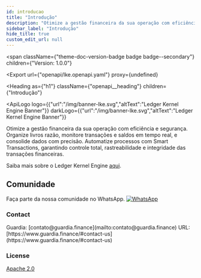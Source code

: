```yaml
---
id: introducao
title: "Introdução"
description: "Otimize a gestão financeira da sua operação com eficiência e segurança. Organize livros razão, monitore transações e saldos em tempo real, e consolide dados com precisão. Automatize processos com Smart Transactions, garantindo controle total, rastreabilidade e integridade das transações financeiras."
sidebar_label: "Introdução"
hide_title: true
custom_edit_url: null
---
```



<span
  className={"theme-doc-version-badge badge badge--secondary"}
  children={"Version: 1.0.0"}
>
</span>

<Export
  url={"openapi/lke.openapi.yaml"}
  proxy={undefined}
>
  
</Export>

<Heading
  as={"h1"}
  className={"openapi__heading"}
  children={"Introdução"}
>
</Heading>

<ApiLogo
  logo={{"url":"/img/banner-lke.svg","altText":"Ledger Kernel Engine Banner"}}
  darkLogo={{"url":"/img/banner-lke.svg","altText":"Ledger Kernel Engine Banner"}}
>
  
</ApiLogo>

Otimize a gestão financeira da sua operação com eficiência e segurança. Organize livros razão, monitore transações e saldos em tempo real, e consolide dados com precisão. Automatize processos com Smart Transactions, garantindo controle total, rastreabilidade e integridade das transações financeiras.

Saiba mais sobre o Ledger Kernel Engine [aqui](https://hub.guardia.finance/docs/modules/lke).
## Comunidade
Faça parte da nossa comunidade no WhatsApp.
[![WhatsApp](https://img.shields.io/badge/WhatsApp-25D366?style=for-the-badge&logo=whatsapp&logoColor=white)](https://chat.whatsapp.com/BcngCJx3ytzHy9AeZWzRg2)

<div
  style={{"display":"flex","flexDirection":"column","marginBottom":"var(--ifm-paragraph-margin-bottom)"}}
>
  <h3
    style={{"marginBottom":"0.25rem"}}
  >
    Contact
  </h3><span>
    Guardia: [contato@guardia.finance](mailto:contato@guardia.finance)
  </span><span>
    URL: [https://www.guardia.finance/#contact-us](https://www.guardia.finance/#contact-us)
  </span>
</div><div
  style={{"marginBottom":"var(--ifm-paragraph-margin-bottom)"}}
>
  <h3
    style={{"marginBottom":"0.25rem"}}
  >
    License
  </h3><a
    href={"https://github.com/guardiafinance/lke/blob/main/LICENSE"}
  >
    Apache 2.0
  </a>
</div>
